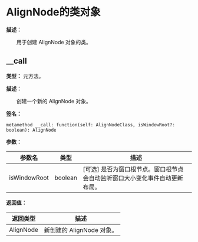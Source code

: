 # AlignNode的类对象

**描述：**

&emsp;&emsp;用于创建 AlignNode 对象的类。

## __call

**类型：** 元方法。

**描述：**

&emsp;&emsp;创建一个新的 AlignNode 对象。

**签名：**
```tl
metamethod __call: function(self: AlignNodeClass, isWindowRoot?: boolean): AlignNode
```

**参数：**

| 参数名 | 类型 | 描述 |
| --- | --- | --- |
| isWindowRoot | boolean | [可选] 是否为窗口根节点。窗口根节点会自动监听窗口大小变化事件自动更新布局。 |

**返回值：**

| 返回类型 | 描述 |
| --- | --- |
| AlignNode | 新创建的 AlignNode 对象。 |